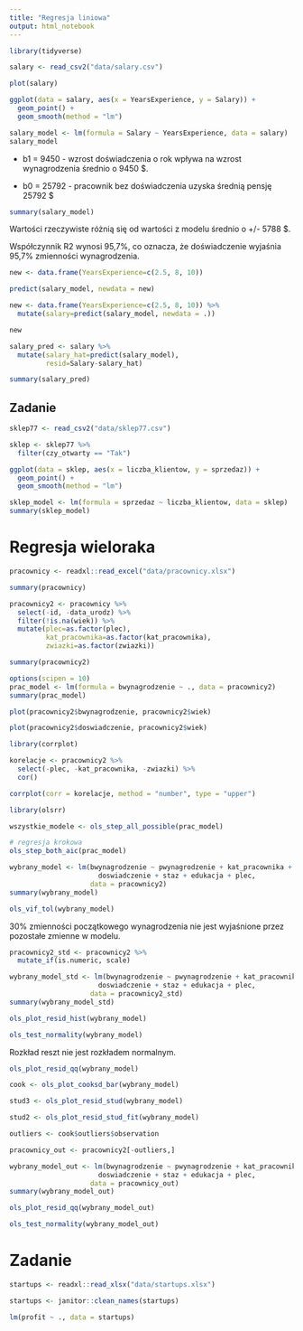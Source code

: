 ```yaml
---
title: "Regresja liniowa"
output: html_notebook
---
```


```r
library(tidyverse)

salary <- read_csv2("data/salary.csv")

plot(salary)
```

```r
ggplot(data = salary, aes(x = YearsExperience, y = Salary)) +
  geom_point() +
  geom_smooth(method = "lm")
```


```r
salary_model <- lm(formula = Salary ~ YearsExperience, data = salary)
salary_model
```

- b1 = 9450 - wzrost doświadczenia o rok wpływa na wzrost wynagrodzenia średnio o 9450 $.

- b0 = 25792 - pracownik bez doświadczenia uzyska średnią pensję 25792 $

```r
summary(salary_model)
```

Wartości rzeczywiste różnią się od wartości z modelu średnio o +/- 5788 $.

Współczynnik R2 wynosi 95,7%, co oznacza, że doświadczenie wyjaśnia 95,7% zmienności wynagrodzenia.

```r
new <- data.frame(YearsExperience=c(2.5, 8, 10))

predict(salary_model, newdata = new)
```

```r
new <- data.frame(YearsExperience=c(2.5, 8, 10)) %>% 
  mutate(salary=predict(salary_model, newdata = .))

new
```

```r
salary_pred <- salary %>% 
  mutate(salary_hat=predict(salary_model),
         resid=Salary-salary_hat)

summary(salary_pred)
```

## Zadanie

```r
sklep77 <- read_csv2("data/sklep77.csv")

sklep <- sklep77 %>% 
  filter(czy_otwarty == "Tak")
```

```r
ggplot(data = sklep, aes(x = liczba_klientow, y = sprzedaz)) +
  geom_point() +
  geom_smooth(method = "lm")
```

```r
sklep_model <- lm(formula = sprzedaz ~ liczba_klientow, data = sklep)
summary(sklep_model)
```

# Regresja wieloraka

```r
pracownicy <- readxl::read_excel("data/pracownicy.xlsx")

summary(pracownicy)
```

```r
pracownicy2 <- pracownicy %>% 
  select(-id, -data_urodz) %>% 
  filter(!is.na(wiek)) %>% 
  mutate(plec=as.factor(plec),
         kat_pracownika=as.factor(kat_pracownika),
         zwiazki=as.factor(zwiazki))

summary(pracownicy2)
```

```r
options(scipen = 10)
prac_model <- lm(formula = bwynagrodzenie ~ ., data = pracownicy2)
summary(prac_model)
```


```r
plot(pracownicy2$bwynagrodzenie, pracownicy2$wiek)
```

```r
plot(pracownicy2$doswiadczenie, pracownicy2$wiek)
```

```r
library(corrplot)

korelacje <- pracownicy2 %>% 
  select(-plec, -kat_pracownika, -zwiazki) %>% 
  cor()

corrplot(corr = korelacje, method = "number", type = "upper")
```

```r
library(olsrr)

wszystkie_modele <- ols_step_all_possible(prac_model)

# regresja krokowa
ols_step_both_aic(prac_model)
```

```r
wybrany_model <- lm(bwynagrodzenie ~ pwynagrodzenie + kat_pracownika +
                      doswiadczenie + staz + edukacja + plec, 
                    data = pracownicy2)
summary(wybrany_model)
```

```r
ols_vif_tol(wybrany_model)
```

30% zmienności początkowego wynagrodzenia nie jest wyjaśnione przez pozostałe zmienne w modelu.

```r
pracownicy2_std <- pracownicy2 %>% 
  mutate_if(is.numeric, scale)

wybrany_model_std <- lm(bwynagrodzenie ~ pwynagrodzenie + kat_pracownika +
                      doswiadczenie + staz + edukacja + plec, 
                    data = pracownicy2_std)
summary(wybrany_model_std)
```

```r
ols_plot_resid_hist(wybrany_model)
```

```r
ols_test_normality(wybrany_model)
```

Rozkład reszt nie jest rozkładem normalnym.

```r
ols_plot_resid_qq(wybrany_model)
```

```r
cook <- ols_plot_cooksd_bar(wybrany_model)
```

```r
stud3 <- ols_plot_resid_stud(wybrany_model)
```

```r
stud2 <- ols_plot_resid_stud_fit(wybrany_model)
```

```r
outliers <- cook$outliers$observation

pracownicy_out <- pracownicy2[-outliers,]

wybrany_model_out <- lm(bwynagrodzenie ~ pwynagrodzenie + kat_pracownika +
                      doswiadczenie + staz + edukacja + plec, 
                    data = pracownicy_out)
summary(wybrany_model_out)
```

```r
ols_plot_resid_qq(wybrany_model_out)
```

```r
ols_test_normality(wybrany_model_out)
```

# Zadanie

```r
startups <- readxl::read_xlsx("data/startups.xlsx")

startups <- janitor::clean_names(startups)

lm(profit ~ ., data = startups)
```








